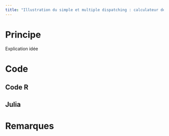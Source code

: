 ```yaml
---
title: "Illustration du simple et multiple dispatching : calculateur de q"
---
```

# Principe
Explication idée

# Code

## Code R


## Julia


# Remarques
